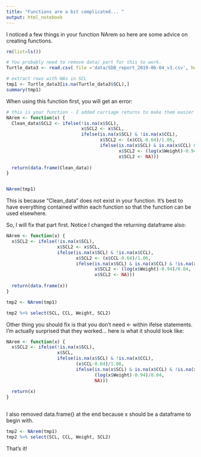```yaml
---
title: "Functions are a bit complicated... "
output: html_notebook
---
```


I noticed a few things in your function NArem so here are some advice on creating functions. 

```r

rm(list=ls())

# You probably need to remove data/ part for this to work. 
Turtle_data3 <- read.csv( file ='data/SDB_report_2019-06-04_v3.csv', header = T)

# extract rows with NAs in SCL
tmp1 <- Turtle_data3[is.na(Turtle_data3$SCL),]
summary(tmp1)


```

When using this function first, you will get an error:

```r

# this is your function - I added carriage returns to make them easier to read
NArem <- function(x) {
  Clean_data$SCL2 <- ifelse(!is.na(x$SCL), 
                            x$SCL2 <- x$SCL, 
                            ifelse(is.na(x$SCL) & !is.na(x$CCL), 
                                   x$SCL2 <- (x$CCL-0.64)/1.06,
                                   ifelse(is.na(x$SCL) & is.na(x$CCL) & !is.na(x$Weight), 
                                          x$SCL2 <- (log(x$Weight)-0.94)/0.04, 
                                          x$SCL2 <- NA)))
  
  return(data.frame(Clean_data)) 
}


NArem(tmp1)
```

This is because "Clean_data" does not exist in your function. It's best to have everything contained within each function so that the function can be used elsewhere. 

So, I will fix that part first. Notice I changed the returning dataframe also:

```r
NArem <- function(x) {
  x$SCL2 <- ifelse(!is.na(x$SCL), 
                   x$SCL2 <- x$SCL, 
                   ifelse(is.na(x$SCL) & !is.na(x$CCL), 
                          x$SCL2 <- (x$CCL-0.64)/1.06,
                          ifelse(is.na(x$SCL) & is.na(x$CCL) & !is.na(x$Weight), 
                                 x$SCL2 <- (log(x$Weight)-0.94)/0.04, 
                                 x$SCL2 <- NA)))
  
  return(data.frame(x)) 
}

tmp2 <- NArem(tmp1)

tmp2 %>% select(SCL, CCL, Weight, SCL2)

```

Other thing you should fix is that you don't need <- within ifelse statements. I'm actually surprised that they worked... here is what it should look like:

```r
NArem <- function(x) {
  x$SCL2 <- ifelse(!is.na(x$SCL), 
                   x$SCL, 
                   ifelse(is.na(x$SCL) & !is.na(x$CCL), 
                          (x$CCL-0.64)/1.06,
                          ifelse(is.na(x$SCL) & is.na(x$CCL) & !is.na(x$Weight), 
                                 (log(x$Weight)-0.94)/0.04, 
                                 NA)))
  
  return(x)
}
  
```

I also removed data.frame() at the end because x should be a dataframe to begin with. 

```r

tmp2 <- NArem(tmp1)
tmp2 %>% select(SCL, CCL, Weight, SCL2)

```

That's it!


